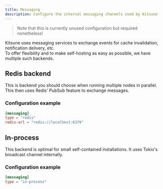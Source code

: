```yaml
---
title: Messaging
description: Configure the internal messaging channels used by Kitsune
---
```


> Note that this is currently unused configuration but required nonetheless!

Kitsune uses messaging services to exchange events for cache invalidation, notification delivery, etc.  
To offer flexibility and to make self-hosting as easy as possible, we have multiple such backends.

## Redis backend

This is backend you should choose when running multiple nodes in parallel. This then uses Redis' PubSub feature to exchange messages.

### Configuration example

```toml
[messaging]
type = "redis"
redis-url = "redis://localhost:6379"
```

## In-process

This backend is optimal for small self-contained installations. It uses Tokio's broadcast channel internally.

### Configuration example

```toml
[messaging]
type = "in-process"
```
